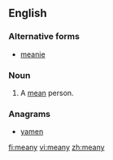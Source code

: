 ==English==

===Alternative forms===
* [[meanie]]

===Noun===
{{en-noun|meanies}}

# {{informal}} A [[mean]] person.

===Anagrams===
* [[yamen#English|yamen]]

[[fi:meany]]
[[vi:meany]]
[[zh:meany]]